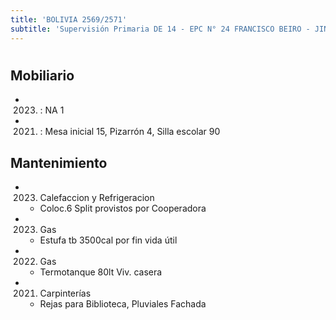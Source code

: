 ```yaml
---
title: 'BOLIVIA 2569/2571'
subtitle: 'Supervisión Primaria DE 14 - EPC N° 24 FRANCISCO BEIRO - JIN D (EPCJS 24/14°) [S]'
---
```


#


## Mobiliario

*  (2023) : NA 1 

*  (2021) : Mesa inicial 15, Pizarrón 4, Silla escolar 90 





## Mantenimiento

*  (2023) Calefaccion y Refrigeracion 
    + Coloc.6 Split provistos por Cooperadora

*  (2023) Gas 
    + Estufa tb 3500cal por fin vida útil

*  (2022) Gas 
    + Termotanque 80lt Viv. casera

*  (2021) Carpinterías 
    + Rejas para Biblioteca, Pluviales Fachada



